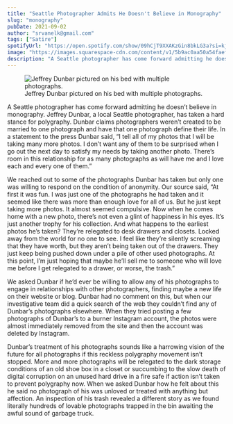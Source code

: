 ```yaml
---
title: "Seattle Photographer Admits He Doesn't Believe in Monography"
slug: "monography"
pubDate: 2021-09-02
author: "srvanelk@gmail.com"
tags: ["Satire"]
spotifyUrl: "https://open.spotify.com/show/09hCjT9XXAKzGin8bkLG3a?si=kjRZvQ1JTb6Ov3HVzSSlWA"
image: "https://images.squarespace-cdn.com/content/v1/5b9ac0aa50a54faef024c950/1630612575267-F6TLJ4B7XSJEHII5DTRF/Monography-1.jpg?format=original"
description: "A Seattle photographer has come forward admitting he doesn’t believe in monography. Jeffrey Dunbar, a local Seattle photographer, has taken a hard stance for polygraphy. Dunbar claims photographers weren’t created to be married to one photograph and have that one photograph define their life. In a statement to the press Dunbar said, “I tell all of my photos that I will be taking many more photos. I don’t want any of them to be surprised when I go out the next day to satisfy my needs by taking another photo. There’s room in this relationship for as many photographs as will have me and I love each and every one of them.”"
---
```


<figure>
  <img src="https://images.squarespace-cdn.com/content/v1/5b9ac0aa50a54faef024c950/1630612575267-F6TLJ4B7XSJEHII5DTRF/Monography-1.jpg?format=original" alt=" Jeffrey Dunbar pictured on his bed with multiple photographs. " />
  <figcaption>Jeffrey Dunbar pictured on his bed with multiple photographs.</figcaption>
</figure>

A Seattle photographer has come forward admitting he doesn’t believe in monography. Jeffrey Dunbar, a local Seattle photographer, has taken a hard stance for polygraphy. Dunbar claims photographers weren’t created to be married to one photograph and have that one photograph define their life. In a statement to the press Dunbar said, “I tell all of my photos that I will be taking many more photos. I don’t want any of them to be surprised when I go out the next day to satisfy my needs by taking another photo. There’s room in this relationship for as many photographs as will have me and I love each and every one of them.”

We reached out to some of the photographs Dunbar has taken but only one was willing to respond on the condition of anonymity. Our source said, “At first it was fun. I was just one of the photographs he had taken and it seemed like there was more than enough love for all of us. But he just kept taking more photos. It almost seemed compulsive. Now when he comes home with a new photo, there’s not even a glint of happiness in his eyes. It’s just another trophy for his collection. And what happens to the earliest photos he’s taken? They’re relegated to desk drawers and closets. Locked away from the world for no one to see. I feel like they’re silently screaming that they have worth, but they aren’t being taken out of the drawers. They just keep being pushed down under a pile of other used photographs. At this point, I’m just hoping that maybe he’ll sell me to someone who will love me before I get relegated to a drawer, or worse, the trash.”

We asked Dunbar if he’d ever be willing to allow any of his photographs to engage in relationships with other photographers, finding maybe a new life on their website or blog. Dunbar had no comment on this, but when our investigative team did a quick search of the web they couldn’t find any of Dunbar’s photographs elsewhere. When they tried posting a few photographs of Dunbar’s to a burner Instagram account, the photos were almost immediately removed from the site and then the account was deleted by Instagram.

Dunbar’s treatment of his photographs sounds like a harrowing vision of the future for all photographs if this reckless polygraphy movement isn’t stopped. More and more photographs will be relegated to the dark storage conditions of an old shoe box in a closet or succumbing to the slow death of digital corruption on an unused hard drive in a fire safe if action isn’t taken to prevent polygraphy now. When we asked Dunbar how he felt about this he said no photograph of his was unloved or treated with anything but affection. An inspection of his trash revealed a different story as we found literally hundreds of lovable photographs trapped in the bin awaiting the awful sound of garbage truck.